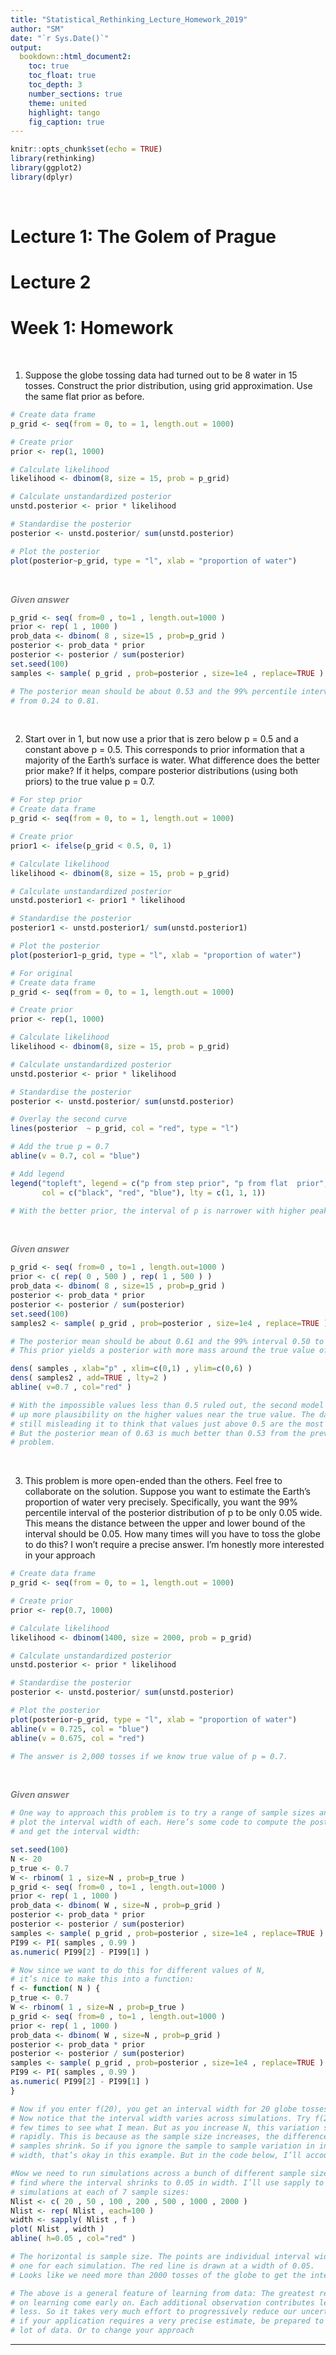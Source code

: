 ```yaml
---
title: "Statistical_Rethinking_Lecture_Homework_2019"
author: "SM"
date: "`r Sys.Date()`"
output: 
  bookdown::html_document2:
    toc: true 
    toc_float: true
    toc_depth: 3  
    number_sections: true  
    theme: united  
    highlight: tango  
    fig_caption: true
---
```


```r
knitr::opts_chunk$set(echo = TRUE)
library(rethinking)
library(ggplot2)
library(dplyr)
```

$~$

# Lecture 1: The Golem of Prague



# Lecture 2



# Week 1: Homework

$~$

1. Suppose the globe tossing data had turned out to be 8 water in 15 tosses. Construct the prior distribution, using grid approximation. Use the same flat prior as before. 

```r

# Create data frame
p_grid <- seq(from = 0, to = 1, length.out = 1000)

# Create prior
prior <- rep(1, 1000)

# Calculate likelihood
likelihood <- dbinom(8, size = 15, prob = p_grid)

# Calculate unstandardized posterior
unstd.posterior <- prior * likelihood

# Standardise the posterior
posterior <- unstd.posterior/ sum(unstd.posterior)

# Plot the posterior
plot(posterior~p_grid, type = "l", xlab = "proportion of water")

```

$~$

<span style="color:grey">***Given answer***</span>

```r

p_grid <- seq( from=0 , to=1 , length.out=1000 )
prior <- rep( 1 , 1000 )
prob_data <- dbinom( 8 , size=15 , prob=p_grid )
posterior <- prob_data * prior
posterior <- posterior / sum(posterior)
set.seed(100)
samples <- sample( p_grid , prob=posterior , size=1e4 , replace=TRUE )

# The posterior mean should be about 0.53 and the 99% percentile interval
# from 0.24 to 0.81.

```

$~$

2. Start over in 1, but now use a prior that is zero below p = 0.5 and a constant above p = 0.5. This corresponds to prior information that a majority of the Earth's surface is water. What difference does the better prior make? If it helps, compare posterior distributions (using both priors) to the true value p = 0.7.

```r

# For step prior 
# Create data frame
p_grid <- seq(from = 0, to = 1, length.out = 1000)

# Create prior
prior1 <- ifelse(p_grid < 0.5, 0, 1)

# Calculate likelihood
likelihood <- dbinom(8, size = 15, prob = p_grid)

# Calculate unstandardized posterior
unstd.posterior1 <- prior1 * likelihood

# Standardise the posterior
posterior1 <- unstd.posterior1/ sum(unstd.posterior1)

# Plot the posterior
plot(posterior1~p_grid, type = "l", xlab = "proportion of water")

# For original
# Create data frame
p_grid <- seq(from = 0, to = 1, length.out = 1000)

# Create prior
prior <- rep(1, 1000)

# Calculate likelihood
likelihood <- dbinom(8, size = 15, prob = p_grid)

# Calculate unstandardized posterior
unstd.posterior <- prior * likelihood

# Standardise the posterior
posterior <- unstd.posterior/ sum(unstd.posterior)

# Overlay the second curve
lines(posterior  ~ p_grid, col = "red", type = "l")

# Add the true p = 0.7
abline(v = 0.7, col = "blue")

# Add legend
legend("topleft", legend = c("p from step prior", "p from flat  prior", "true p value"), 
       col = c("black", "red", "blue"), lty = c(1, 1, 1))

# With the better prior, the interval of p is narrower with higher peak than the flat prior.

```

$~$

<span style="color:grey">***Given answer***</span>

```r

p_grid <- seq( from=0 , to=1 , length.out=1000 )
prior <- c( rep( 0 , 500 ) , rep( 1 , 500 ) )
prob_data <- dbinom( 8 , size=15 , prob=p_grid )
posterior <- prob_data * prior
posterior <- posterior / sum(posterior)
set.seed(100)
samples2 <- sample( p_grid , prob=posterior , size=1e4 , replace=TRUE )

# The posterior mean should be about 0.61 and the 99% interval 0.50 to 0.82.
# This prior yields a posterior with more mass around the true value of 0.7.

dens( samples , xlab="p" , xlim=c(0,1) , ylim=c(0,6) )
dens( samples2 , add=TRUE , lty=2 )
abline( v=0.7 , col="red" )

# With the impossible values less than 0.5 ruled out, the second model piles
# up more plausibility on the higher values near the true value. The data are
# still misleading it to think that values just above 0.5 are the most plausible.
# But the posterior mean of 0.63 is much better than 0.53 from the previous
# problem.

```

$~$

3. This problem is more open-ended than the others. Feel free to collaborate on the solution. Suppose you want to estimate the Earth’s proportion of water very precisely. Specifically, you want the 99% percentile interval of the posterior distribution of p to be only 0.05 wide. This means the distance between the upper and lower bound of the interval should be 0.05. How many times will you have to toss the globe to do this? I won’t require a precise answer. I’m honestly more interested in your approach

```r

# Create data frame
p_grid <- seq(from = 0, to = 1, length.out = 1000)

# Create prior
prior <- rep(0.7, 1000)

# Calculate likelihood
likelihood <- dbinom(1400, size = 2000, prob = p_grid)

# Calculate unstandardized posterior
unstd.posterior <- prior * likelihood

# Standardise the posterior
posterior <- unstd.posterior/ sum(unstd.posterior)

# Plot the posterior
plot(posterior~p_grid, type = "l", xlab = "proportion of water")
abline(v = 0.725, col = "blue")
abline(v = 0.675, col = "red")

# The answer is 2,000 tosses if we know true value of p = 0.7. 

```

$~$

<span style="color:grey">***Given answer***</span>

```r

# One way to approach this problem is to try a range of sample sizes and to
# plot the interval width of each. Here’s some code to compute the posterior
# and get the interval width:

set.seed(100)
N <- 20
p_true <- 0.7
W <- rbinom( 1 , size=N , prob=p_true )
p_grid <- seq( from=0 , to=1 , length.out=1000 )
prior <- rep( 1 , 1000 )
prob_data <- dbinom( W , size=N , prob=p_grid )
posterior <- prob_data * prior
posterior <- posterior / sum(posterior)
samples <- sample( p_grid , prob=posterior , size=1e4 , replace=TRUE )
PI99 <- PI( samples , 0.99 )
as.numeric( PI99[2] - PI99[1] )

# Now since we want to do this for different values of N, 
# it’s nice to make this into a function:
f <- function( N ) {
p_true <- 0.7
W <- rbinom( 1 , size=N , prob=p_true )
p_grid <- seq( from=0 , to=1 , length.out=1000 )
prior <- rep( 1 , 1000 )
prob_data <- dbinom( W , size=N , prob=p_grid )
posterior <- prob_data * prior
posterior <- posterior / sum(posterior)
samples <- sample( p_grid , prob=posterior , size=1e4 , replace=TRUE )
PI99 <- PI( samples , 0.99 )
as.numeric( PI99[2] - PI99[1] )
}

# Now if you enter f(20), you get an interval width for 20 globe tosses.
# Now notice that the interval width varies across simulations. Try f(20) a
# few times to see what I mean. But as you increase N, this variation shrinks
# rapidly. This is because as the sample size increases, the differences between
# samples shrink. So if you ignore the sample to sample variation in interval
# width, that’s okay in this example. But in the code below, I’ll account for it.

#Now we need to run simulations across a bunch of different sample size to
# find where the interval shrinks to 0.05 in width. I’ll use sapply to run 100
# simulations at each of 7 sample sizes:
Nlist <- c( 20 , 50 , 100 , 200 , 500 , 1000 , 2000 )
Nlist <- rep( Nlist , each=100 )
width <- sapply( Nlist , f )
plot( Nlist , width )
abline( h=0.05 , col="red" )

# The horizontal is sample size. The points are individual interval widths, 
# one for each simulation. The red line is drawn at a width of 0.05. 
# Looks like we need more than 2000 tosses of the globe to get the interval to be that precise.

# The above is a general feature of learning from data: The greatest returns
# on learning come early on. Each additional observation contributes less and
# less. So it takes very much effort to progressively reduce our uncertainty. So
# if your application requires a very precise estimate, be prepared to collect a
# lot of data. Or to change your approach

```












---